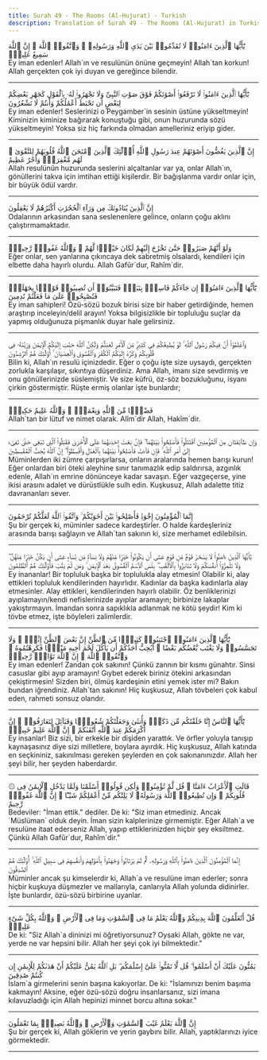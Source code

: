 ```yaml
---
title: Surah 49 - The Rooms (Al-Hujurat) - Turkish
description: Translation of Surah 49 - The Rooms (Al-Hujurat) in Turkish
---
```





<Aside type="quran" title="1">
يَٰٓأَيُّهَا ٱلَّذِينَ ءَامَنُوا۟ لَا تُقَدِّمُوا۟ بَيْنَ يَدَىِ ٱللَّهِ وَرَسُولِهِۦ ۖ وَٱتَّقُوا۟ ٱللَّهَ ۚ إِنَّ ٱللَّهَ سَمِيعٌ عَلِيمٌۭ
</Aside>

<Aside type="reference" title="1">
Ey iman edenler! Allah´ın ve resulünün önüne geçmeyin! Allah´tan korkun! Allah gerçekten çok iyi duyan ve gereğince bilendir.
</Aside>

---

<Aside type="quran" title="2">
يَٰٓأَيُّهَا ٱلَّذِينَ ءَامَنُوا۟ لَا تَرْفَعُوٓا۟ أَصْوَٰتَكُمْ فَوْقَ صَوْتِ ٱلنَّبِىِّ وَلَا تَجْهَرُوا۟ لَهُۥ بِٱلْقَوْلِ كَجَهْرِ بَعْضِكُمْ لِبَعْضٍ أَن تَحْبَطَ أَعْمَٰلُكُمْ وَأَنتُمْ لَا تَشْعُرُونَ
</Aside>

<Aside type="reference" title="2">
Ey iman edenler! Seslerinizi o Peygamber´in sesinin üstüne yükseltmeyin! Kiminizin kiminize bağırarak konuştuğu gibi, onun huzurunda sözü yükseltmeyin! Yoksa siz hiç farkında olmadan amelleriniz eriyip gider.
</Aside>

---

<Aside type="quran" title="3">
إِنَّ ٱلَّذِينَ يَغُضُّونَ أَصْوَٰتَهُمْ عِندَ رَسُولِ ٱللَّهِ أُو۟لَٰٓئِكَ ٱلَّذِينَ ٱمْتَحَنَ ٱللَّهُ قُلُوبَهُمْ لِلتَّقْوَىٰ ۚ لَهُم مَّغْفِرَةٌۭ وَأَجْرٌ عَظِيمٌ
</Aside>

<Aside type="reference" title="3">
Allah resulünün huzurunda seslerini alçaltanlar var ya, onlar Allah´ın, gönüllerini takva için imtihan ettiği kişilerdir. Bir bağışlanma vardır onlar için, bir büyük ödül vardır.
</Aside>

---

<Aside type="quran" title="4">
إِنَّ ٱلَّذِينَ يُنَادُونَكَ مِن وَرَآءِ ٱلْحُجُرَٰتِ أَكْثَرُهُمْ لَا يَعْقِلُونَ
</Aside>

<Aside type="reference" title="4">
Odalarının arkasından sana seslenenlere gelince, onların çoğu aklını çalıştırmamaktadır.
</Aside>

---

<Aside type="quran" title="5">
وَلَوْ أَنَّهُمْ صَبَرُوا۟ حَتَّىٰ تَخْرُجَ إِلَيْهِمْ لَكَانَ خَيْرًۭا لَّهُمْ ۚ وَٱللَّهُ غَفُورٌۭ رَّحِيمٌۭ
</Aside>

<Aside type="reference" title="5">
Eğer onlar, sen yanlarına çıkıncaya dek sabretmiş olsalardı, kendileri için elbette daha hayırlı olurdu. Allah Gafûr´dur, Rahîm´dir.
</Aside>

---

<Aside type="quran" title="6">
يَٰٓأَيُّهَا ٱلَّذِينَ ءَامَنُوٓا۟ إِن جَآءَكُمْ فَاسِقٌۢ بِنَبَإٍۢ فَتَبَيَّنُوٓا۟ أَن تُصِيبُوا۟ قَوْمًۢا بِجَهَٰلَةٍۢ فَتُصْبِحُوا۟ عَلَىٰ مَا فَعَلْتُمْ نَٰدِمِينَ
</Aside>

<Aside type="reference" title="6">
Ey iman sahipleri! Özü-sözü bozuk birisi size bir haber getirdiğinde, hemen araştırıp inceleyin/delil arayın! Yoksa bilgisizlikle bir topluluğu suçlar da yapmış olduğunuza pişmanlık duyar hale gelirsiniz.
</Aside>

---

<Aside type="quran" title="7">
وَٱعْلَمُوٓا۟ أَنَّ فِيكُمْ رَسُولَ ٱللَّهِ ۚ لَوْ يُطِيعُكُمْ فِى كَثِيرٍۢ مِّنَ ٱلْأَمْرِ لَعَنِتُّمْ وَلَٰكِنَّ ٱللَّهَ حَبَّبَ إِلَيْكُمُ ٱلْإِيمَٰنَ وَزَيَّنَهُۥ فِى قُلُوبِكُمْ وَكَرَّهَ إِلَيْكُمُ ٱلْكُفْرَ وَٱلْفُسُوقَ وَٱلْعِصْيَانَ ۚ أُو۟لَٰٓئِكَ هُمُ ٱلرَّٰشِدُونَ
</Aside>

<Aside type="reference" title="7">
Bilin ki, Allah´ın resulü içinizdedir. Eğer o çoğu işte size uysaydı, gerçekten zorlukla karşılaşır, sıkıntıya düşerdiniz. Ama Allah, imanı size sevdirmiş ve onu gönüllerinizde süslemiştir. Ve size küfrü, öz-söz bozukluğunu, isyanı çirkin göstermiştir. Rüşte ermiş olanlar işte bunlardır;
</Aside>

---

<Aside type="quran" title="8">
فَضْلًۭا مِّنَ ٱللَّهِ وَنِعْمَةًۭ ۚ وَٱللَّهُ عَلِيمٌ حَكِيمٌۭ
</Aside>

<Aside type="reference" title="8">
Allah´tan bir lütuf ve nimet olarak. Alîm´dir Allah, Hakîm´dir.
</Aside>

---

<Aside type="quran" title="9">
وَإِن طَآئِفَتَانِ مِنَ ٱلْمُؤْمِنِينَ ٱقْتَتَلُوا۟ فَأَصْلِحُوا۟ بَيْنَهُمَا ۖ فَإِنۢ بَغَتْ إِحْدَىٰهُمَا عَلَى ٱلْأُخْرَىٰ فَقَٰتِلُوا۟ ٱلَّتِى تَبْغِى حَتَّىٰ تَفِىٓءَ إِلَىٰٓ أَمْرِ ٱللَّهِ ۚ فَإِن فَآءَتْ فَأَصْلِحُوا۟ بَيْنَهُمَا بِٱلْعَدْلِ وَأَقْسِطُوٓا۟ ۖ إِنَّ ٱللَّهَ يُحِبُّ ٱلْمُقْسِطِينَ
</Aside>

<Aside type="reference" title="9">
Müminlerden iki zümre çarpışırlarsa, onların aralarında hemen barışı kurun! Eğer onlardan biri öteki aleyhine sınır tanımazlık edip saldırırsa, azgınlık edenle, Allah´ın emrine dönünceye kadar savaşın. Eğer vazgeçerse, yine ikisi arasını adalet ve dürüstlükle sulh edin. Kuşkusuz, Allah adalette titiz davrananları sever.
</Aside>

---

<Aside type="quran" title="10">
إِنَّمَا ٱلْمُؤْمِنُونَ إِخْوَةٌۭ فَأَصْلِحُوا۟ بَيْنَ أَخَوَيْكُمْ ۚ وَٱتَّقُوا۟ ٱللَّهَ لَعَلَّكُمْ تُرْحَمُونَ
</Aside>

<Aside type="reference" title="10">
Şu bir gerçek ki, müminler sadece kardeştirler. O halde kardeşleriniz arasında barışı sağlayın ve Allah´tan sakının ki, size merhamet edilebilsin.
</Aside>

---

<Aside type="quran" title="11">
يَٰٓأَيُّهَا ٱلَّذِينَ ءَامَنُوا۟ لَا يَسْخَرْ قَوْمٌۭ مِّن قَوْمٍ عَسَىٰٓ أَن يَكُونُوا۟ خَيْرًۭا مِّنْهُمْ وَلَا نِسَآءٌۭ مِّن نِّسَآءٍ عَسَىٰٓ أَن يَكُنَّ خَيْرًۭا مِّنْهُنَّ ۖ وَلَا تَلْمِزُوٓا۟ أَنفُسَكُمْ وَلَا تَنَابَزُوا۟ بِٱلْأَلْقَٰبِ ۖ بِئْسَ ٱلِٱسْمُ ٱلْفُسُوقُ بَعْدَ ٱلْإِيمَٰنِ ۚ وَمَن لَّمْ يَتُبْ فَأُو۟لَٰٓئِكَ هُمُ ٱلظَّٰلِمُونَ
</Aside>

<Aside type="reference" title="11">
Ey inananlar! Bir topluluk başka bir toplulukla alay etmesin! Olabilir ki, alay ettikleri topluluk kendilerinden hayırlıdır. Kadınlar da başka kadınlarla alay etmesinler. Alay ettikleri, kendilerinden hayırlı olabilir. Öz benliklerinizi ayıplamayın/kendi nefislerinizde ayıplar aramayın; birbinize lakaplar yakıştırmayın. İmandan sonra sapıklıkla adlanmak ne kötü şeydir! Kim ki tövbe etmez, işte böyleleri zalimlerdir.
</Aside>

---

<Aside type="quran" title="12">
يَٰٓأَيُّهَا ٱلَّذِينَ ءَامَنُوا۟ ٱجْتَنِبُوا۟ كَثِيرًۭا مِّنَ ٱلظَّنِّ إِنَّ بَعْضَ ٱلظَّنِّ إِثْمٌۭ ۖ وَلَا تَجَسَّسُوا۟ وَلَا يَغْتَب بَّعْضُكُم بَعْضًا ۚ أَيُحِبُّ أَحَدُكُمْ أَن يَأْكُلَ لَحْمَ أَخِيهِ مَيْتًۭا فَكَرِهْتُمُوهُ ۚ وَٱتَّقُوا۟ ٱللَّهَ ۚ إِنَّ ٱللَّهَ تَوَّابٌۭ رَّحِيمٌۭ
</Aside>

<Aside type="reference" title="12">
Ey iman edenler! Zandan çok sakının! Çünkü zannın bir kısmı günahtır. Sinsi casuslar gibi ayıp aramayın! Gıybet ederek biriniz ötekini arkasından çekiştirmesin! Sizden biri, ölmüş kardeşinin etini yemek ister mi? Bakın bundan iğrendiniz. Allah´tan sakının! Hiç kuşkusuz, Allah tövbeleri çok kabul eden, rahmeti sonsuz olandır.
</Aside>

---

<Aside type="quran" title="13">
يَٰٓأَيُّهَا ٱلنَّاسُ إِنَّا خَلَقْنَٰكُم مِّن ذَكَرٍۢ وَأُنثَىٰ وَجَعَلْنَٰكُمْ شُعُوبًۭا وَقَبَآئِلَ لِتَعَارَفُوٓا۟ ۚ إِنَّ أَكْرَمَكُمْ عِندَ ٱللَّهِ أَتْقَىٰكُمْ ۚ إِنَّ ٱللَّهَ عَلِيمٌ خَبِيرٌۭ
</Aside>

<Aside type="reference" title="13">
Ey insanlar! Biz sizi, bir erkekle bir dişiden yarattık. Ve örfler yoluyla tanışıp kaynaşasınız diye sizi milletlere, boylara ayırdık. Hiç kuşkusuz, Allah katında en seçkininiz, sakınılması gereken şeylerden en çok sakınanınızdır. Allah her şeyi bilir, her şeyden haberdardır.
</Aside>

---

<Aside type="quran" title="14">
۞ قَالَتِ ٱلْأَعْرَابُ ءَامَنَّا ۖ قُل لَّمْ تُؤْمِنُوا۟ وَلَٰكِن قُولُوٓا۟ أَسْلَمْنَا وَلَمَّا يَدْخُلِ ٱلْإِيمَٰنُ فِى قُلُوبِكُمْ ۖ وَإِن تُطِيعُوا۟ ٱللَّهَ وَرَسُولَهُۥ لَا يَلِتْكُم مِّنْ أَعْمَٰلِكُمْ شَيْـًٔا ۚ إِنَّ ٱللَّهَ غَفُورٌۭ رَّحِيمٌ
</Aside>

<Aside type="reference" title="14">
Bedeviler: "İman ettik." dediler. De ki: "Siz iman etmediniz. Ancak ´Müslüman´ olduk deyin. İman sizin kalplerinize girmemiştir. Eğer Allah´a ve resulüne itaat ederseniz Allah, yapıp ettiklerinizden hiçbir şey eksiltmez. Çünkü Allah Gafûr´dur, Rahîm´dir."
</Aside>

---

<Aside type="quran" title="15">
إِنَّمَا ٱلْمُؤْمِنُونَ ٱلَّذِينَ ءَامَنُوا۟ بِٱللَّهِ وَرَسُولِهِۦ ثُمَّ لَمْ يَرْتَابُوا۟ وَجَٰهَدُوا۟ بِأَمْوَٰلِهِمْ وَأَنفُسِهِمْ فِى سَبِيلِ ٱللَّهِ ۚ أُو۟لَٰٓئِكَ هُمُ ٱلصَّٰدِقُونَ
</Aside>

<Aside type="reference" title="15">
Müminler ancak şu kimselerdir ki, Allah´a ve resulüne iman ederler; sonra hiçbir kuşkuya düşmezler ve mallarıyla, canlarıyla Allah yolunda didinirler. İşte bunlardır, özü-sözü birbirine uyanlar.
</Aside>

---

<Aside type="quran" title="16">
قُلْ أَتُعَلِّمُونَ ٱللَّهَ بِدِينِكُمْ وَٱللَّهُ يَعْلَمُ مَا فِى ٱلسَّمَٰوَٰتِ وَمَا فِى ٱلْأَرْضِ ۚ وَٱللَّهُ بِكُلِّ شَىْءٍ عَلِيمٌۭ
</Aside>

<Aside type="reference" title="16">
De ki: "Siz Allah´a dininizi mi öğretiyorsunuz? Oysaki Allah, gökte ne var, yerde ne var hepsini bilir. Allah her şeyi çok iyi bilmektedir."
</Aside>

---

<Aside type="quran" title="17">
يَمُنُّونَ عَلَيْكَ أَنْ أَسْلَمُوا۟ ۖ قُل لَّا تَمُنُّوا۟ عَلَىَّ إِسْلَٰمَكُم ۖ بَلِ ٱللَّهُ يَمُنُّ عَلَيْكُمْ أَنْ هَدَىٰكُمْ لِلْإِيمَٰنِ إِن كُنتُمْ صَٰدِقِينَ
</Aside>

<Aside type="reference" title="17">
İslam´a girmelerini senin başına kakıyorlar. De ki: "İslamınızı benim başıma kakmayın! Aksine, eğer özü-sözü doğru insanlarsanız, sizi imana kılavuzladığı için Allah hepinizi minnet borcu altına sokar."
</Aside>

---

<Aside type="quran" title="18">
إِنَّ ٱللَّهَ يَعْلَمُ غَيْبَ ٱلسَّمَٰوَٰتِ وَٱلْأَرْضِ ۚ وَٱللَّهُ بَصِيرٌۢ بِمَا تَعْمَلُونَ
</Aside>

<Aside type="reference" title="18">
Şu bir gerçek ki, Allah göklerin ve yerin gaybını bilir. Allah, yaptıklarınızı iyice görmektedir.
</Aside>

---
